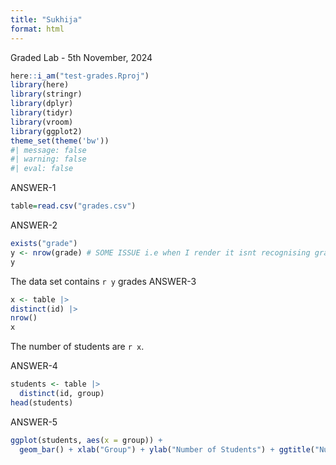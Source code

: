 ```yaml
---
title: "Sukhija"
format: html
---
```


Graded Lab - 5th November, 2024

```r
here::i_am("test-grades.Rproj") 
library(here)
library(stringr)
library(dplyr)
library(tidyr)
library(vroom) 
library(ggplot2)
theme_set(theme('bw'))
#| message: false
#| warning: false
#| eval: false
```
ANSWER-1
```r
table=read.csv("grades.csv")
```

ANSWER-2    
```r
exists("grade")
y <- nrow(grade) # SOME ISSUE i.e when I render it isnt recognising grade object, otherwise working.
y
```
The data set contains `r y` grades
ANSWER-3
```r
x <- table |>
distinct(id) |>
nrow() 
x
```
The number of students are `r x`.

ANSWER-4
```r
students <- table |> 
  distinct(id, group)
head(students)
```
ANSWER-5
```r
ggplot(students, aes(x = group)) +
  geom_bar() + xlab("Group") + ylab("Number of Students") + ggtitle("Number of Students per Group")
```


